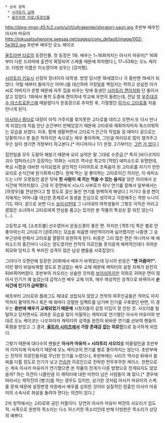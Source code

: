  * 상위 항목
  * [[시라토리 남매]]
  * [[울트라맨 타로/등장인물]]

http://blog-imgs-45.fc2.com/u/l/t/ultrakentei/shiratori-saori.jpg
초반부 배우인 아사카 마유미
http://tokusatsuheroine.seesaa.net/pages/conv_default/image/002-5e362.jpg
후반부 배우인 오노 케이코

[[울트라맨 타로]]의 등장인물. 첫 등장은 1화. 배우는 1~16화까지는 아사카 마유미[* 16화부터 다른 드라마에 출연이 확정되어 스케줄 때문에 하차했다.], 17~53화는 오노 케이코. 더빙판 이름은 이소영이며 성우는 [강미형].

[[시라토리 키요시]] 선장의 장녀이자 대학생. 방영 당시엔 18세였으나 극 중반엔 19세가 되었다. 어릴 때부터 돌아가신 어머니를 대신하여 가정일을 책임지는 착하고 성실한 아가씨로 아버지가 운항 때문에 자주 집을 비우는 탓에 동생인 [[시라토리 켄이치]]와 단 둘이서 살고 있었다. 1화에서 통학 도중에 켄이치네 학교에 우연히 들렀는데, 전날 밤 [[우주대괴수 아스트로몬스]]에 매달렸다가 운동장으로 추락한 후, 기절했던 [[히가시 고타로]]를 처음 만나게 된다. 

[[아사히나 류타로]] 대장이 아직 거주지를 찾지못한 고타로를 데리고 오면서 또 다시 만나게 되었는데 처음 만난 순간부터 반해있었기 때문에 고타로와 재회하자마자 쑥스러워하는 모습을 보였다. 이후, 함께 생활하면서 고타로가 은근히 작업을 걸 때마다 겉으로는 당황하거나 못 들은 척하지만 속으로는 매우 좋아하며, 그만큼 여러모로 많이 챙겨주고 무슨 일이 생기면 걱정부터 하고본다.[* 어디까지나 1기 한정. 2기부터는 [[그런 거 없다]].]

집안일을 모두 도맡아 해왔기 때문에 요리 실력은 말 그대로 수준급.[* 특히 [바다코끼리괴수 뎁파라스]가 등장하는 10화는 시리즈 역사상 최고의 [먹방] 에피소드로 유명한데, 복싱 시합을 대비한 식이요법과 살인적인 다이어트로 초죽음이 된 고타로를 자기가 만든 요리로 순식간에 원기회복시켰다. 원체 먹는 걸 좋아하는 고타로이긴 하지만, 이 에피소드는 너무 오랫동안 굶은 탓에 '''한 사람이 세 끼는 먹을 수 있는 음식'''을 앉은 자리에서 순식간에 먹어치웠다. 근데 이 장면에서 시노다 사부로가 워낙 연기를 잘해서 일부에서는 [하정우]를 연상한다고 할 정도로 걸신 들린 연기를 완벽하게 해냈다.] 거기다 동생 켄이치에게는 어머니를 대신한 존재로서 동생을 진심으로 생각하고 걱정해주는 착한 누나이기도 하다. 겉으로 보면 다소 [[보이쉬]]한데 그 나이대의 여학생들이 그렇듯 아직은 어리고 꿈많은 소녀여서 고타로에게 연심을 품고는 있지만 본 작품의 특성상 잘 되진 않는다(...). 

고등학교 때, [소프트볼] 선수였어서 운동신경이 좋은 편. 하지만 [격투기] 쪽은 별로 안 좋아하는지 고타로가 [권투]하는 모습을 처음엔 야만적이라며 싫어했지만 나중엔 그 승부근성에 반해서 고타로를 열렬히 응원하게 된다. 비중은 그리 많은 편은 아니어서 매 에피소드의 중간마다 나오는 정도였지만 전작의 히로인들 못지않게 매력적인데다 귀여운 외모와 당차고 똑 부러진 성격이 많은 남성 팬들을 사로잡았다. 

그러다가 오랜만에 등장한 20화에서 배우가 바뀌었는데 당시의 반응은 '''"왠 아줌마?".''' 이런 평이 비일비재할 정도로 뜬금없는 배우 교체 때문에 캐릭터의 설정 자체가 완전히 뒤바뀌어버렸다. 초반부의 카오리는 상술한 것처럼 [[보이쉬]]하지만 의외로 귀여운 면이 많아서 인기가 꽤 높았는데 갑작스런 배우 교체 이후, 매우 여성적인 성격으로 바뀌어서 '''순식간에 인기가 급락했다.'''

애초부터 고타로와 플래그도 제대로 성립되지 않았고 전작의 여주인공들은 적어도 마지막까지 활약하거나 혹은 매 화마다 강렬한 임팩트를 남기며 인기를 구축했던 반면, 이 경우는 '''중반에 배우가 교체되었기 때문에''' 시청자들의 감정 이입이 잘 안된 것. 사오리를 털털하고 당차면서도 귀여운 모습을 많이 어필하는 캐릭터로 연기했던 아사카 마유미와 반대로 오노 케이코는 나오자마자 캐릭터의 성격을 완전히 뒤바꾼 연기를 선보여 팬들의 혹평을 받았고 그 결과, '''[[울트라 시리즈]]에서 가장 존재감 없는 히로인'''으로 등극하게 되었다.

그렇기 때문에 대다수의 팬들은 '''아사카 마유미 = 시라토리 사오리'''를 떠올릴만큼 초반부의 이미지에 익숙하기 때문에 오노 케이코의 연기를 별로 좋아하지는 않는다. 초반부에는 전작의 히로인들처럼 무난한 인기를 누렸으나, 후반부에는 시리즈 역사상 뒤에서 꼴찌를 다툴 정도로 인기가 낮고 [[안습]]한 히로인으로 전락한 전무후무한 케이스. 한편으로는 계속 아사카 마유미가 연기했으면 본 작품의 전개가 다른 방향으로 전개되지도 않았을까? 하는 의견이 나올만큼 이 캐릭터에 대한 미련이 남은 사람들이 꽤 많다.[* 경우에 따라서는 제작진의 [병크]를 까는 경우도 있지만, 상기한 것처럼 아사카 마유미의 스케줄 문제 때문에 설정변경 차원에서 배우를 섭외한 것이라 실질적인 원흉인 아사카 마유미의 소속사로 화살을 돌려야 한다는 의견이 있다.]

2차 창작에서는 고타로와 공인 커플이다. 당연히 아사카 마유미 버전의 사오리가 압도적. 사족으로 원판의 목소리는 다소 허스키한 목소리인데 반해 더빙판은 목소리가 상당히 예쁘다.
